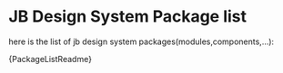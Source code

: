 

<Meta title="General/Package list" />

# JB Design System Package list

here is the list of jb design system packages(modules,components,...):
 
<Markdown>{PackageListReadme}</Markdown>